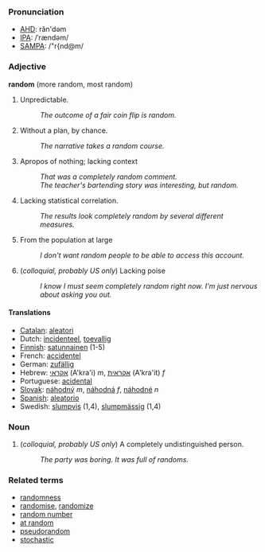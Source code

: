 ===Pronunciation===
*[[w:AHD|AHD]]: răn'dəm
*[[w:IPA|IPA]]: /ˈrændəm/
*[[w:SAMPA|SAMPA]]: /"r{nd@m/

===Adjective===
'''random''' (more random, most random)

# Unpredictable.
#: ''The outcome of a fair coin flip is random.''
# Without a plan, by chance.
#: ''The narrative takes a random course.''
# Apropos of nothing; lacking context
#: ''That was a completely random comment.''
#: ''The teacher's bartending story was interesting, but random.''
# Lacking statistical correlation.
#: ''The results look completely random by several different measures.''
# From the population at large
#: ''I don't want random people to be able to access this account.''
# (''colloquial, probably US only'') Lacking poise
#: ''I know I must seem completely random right now.  I'm just nervous about asking you out.''

====Translations====
*[[Catalan]]: [[aleatori]]
*Dutch: [[incidenteel]], [[toevallig]]
*[[Finnish]]: [[satunnainen]] (1-5)
*French: [[accidentel]]
*German: [[zufällig]]
*Hebrew: [[אקראי]] (A'kra'i) ''m'', [[אקראית]] (A'kra'it) ''f''
*Portuguese: [[acidental]]
*[[Slovak]]: [[náhodný]] ''m'', [[náhodná]] ''f'', [[náhodné]] ''n''
*[[Spanish]]: [[aleatorio]]
*Swedish: [[slumpvis]] (1,4), [[slumpmässig]] (1,4)

===Noun===

# (''colloquial, probably US only'') A completely undistinguished person.
#: ''The party was boring.  It was full of randoms.''

===Related terms===
*[[randomness]]
*[[randomise]], [[randomize]]
*[[random number]]
*[[at random]]
*[[pseudorandom]]
*[[stochastic]]